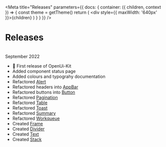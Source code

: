<!--This Source Code Form is subject to the terms of the Mozilla Public
License, v. 2.0. If a copy of the MPL was not distributed with this
file, You can obtain one at https://mozilla.org/MPL/2.0/.

OpenCRVS is also distributed under the terms of the Civil Registration
& Healthcare Disclaimer located at http://opencrvs.org/license.

Copyright (C) The OpenCRVS Authors. OpenCRVS and the OpenCRVS
graphic logo are (registered/a) trademark(s) of Plan International.-->


<Meta
  title="Releases"
  parameters={{
    docs: {
      container: ({ children, context }) => {
        const theme = getTheme()
        return (
          <DocsContainer context={context}>
            <ThemeProvider theme={theme}>
              <div style={{ maxWidth: '640px' }}>{children}</div>
            </ThemeProvider>
          </DocsContainer>
        )
      }
    }
  }}
/>

# Releases

<br />
<Stack gap={16}>
  <Text variant="bold16" element="bold16">
    September 2022
  </Text>
<Pill label="v 1.0.0" type="default" size="small" />

</Stack>

- 🎉 First release of OpenUi-Kit
- Added component status page
- Added colours and typograhy documentation
- Refactored [Alert](?path=/docs/data-alert--success)
- Refactored headers into [AppBar](?path=/docs/layout-appbar--default)
- Refactored buttons into [Button](?path=/docs/controls-button--button)
- Refactored [Pagination](?path=/docs/data-pagination)
- Refactored [Table](?path=/docs/data-table)
- Refactored [Toast](?path=/docs/data-toast--success)
- Refactored [Summary](?path=/docs/data-summary--default)
- Refactored [Workqueue](?path=/docs/data-summary--default)
- Created [Frame](?path=/docs/layout-frame--page-template-content-large)
- Created [Divider](?path=/docs/layout-divider)
- Created [Text](?path=/docs/typography-text--default)
- Created [Stack](?path=/docs/layout-stack--default)
